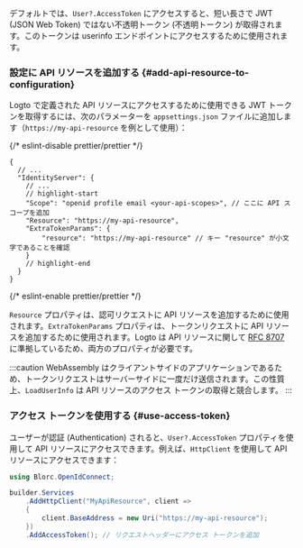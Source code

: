 
<ApiResourcesDescription />

デフォルトでは、`User?.AccessToken` にアクセスすると、短い長さで JWT (JSON Web Token) ではない不透明トークン (不透明トークン) が取得されます。このトークンは userinfo エンドポイントにアクセスするために使用されます。

### 設定に API リソースを追加する \{#add-api-resource-to-configuration}

Logto で定義された API リソースにアクセスするために使用できる JWT トークンを取得するには、次のパラメーターを `appsettings.json` ファイルに追加します（`https://my-api-resource` を例として使用）：

{/* eslint-disable prettier/prettier */}
```json5 title="appsettings.json"
{
  // ...
  "IdentityServer": {
    // ...
    // highlight-start
    "Scope": "openid profile email <your-api-scopes>", // ここに API スコープを追加
    "Resource": "https://my-api-resource",
    "ExtraTokenParams": {
        "resource": "https://my-api-resource" // キー "resource" が小文字であることを確認
    }
    // highlight-end
  }
}
```
{/* eslint-enable prettier/prettier */}

`Resource` プロパティは、認可リクエストに API リソースを追加するために使用されます。`ExtraTokenParams` プロパティは、トークンリクエストに API リソースを追加するために使用されます。Logto は API リソースに関して [RFC 8707](https://tools.ietf.org/html/rfc8707) に準拠しているため、両方のプロパティが必要です。

:::caution
WebAssembly はクライアントサイドのアプリケーションであるため、トークンリクエストはサーバーサイドに一度だけ送信されます。この性質上、`LoadUserInfo` は API リソースのアクセス トークンの取得と競合します。
:::

### アクセス トークンを使用する \{#use-access-token}

ユーザーが認証 (Authentication) されると、`User?.AccessToken` プロパティを使用して API リソースにアクセスできます。例えば、`HttpClient` を使用して API リソースにアクセスできます：

```csharp
using Blorc.OpenIdConnect;

builder.Services
    .AddHttpClient("MyApiResource", client =>
    {
        client.BaseAddress = new Uri("https://my-api-resource");
    })
    .AddAccessToken(); // リクエストヘッダーにアクセス トークンを追加
```
